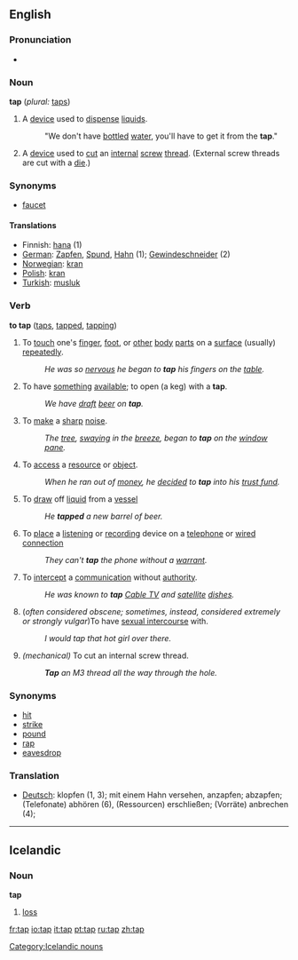 ==English==
===Pronunciation===
*{{audio|en-us-tap.ogg|Audio (US)}}
=== Noun ===
'''tap'''  (''plural:'' [[taps]])
#A [[device]] used to [[dispense]] [[liquid]]s. 
#:"We don't have [[bottle]]d [[water]], you'll have to get it from the '''tap'''."
#A [[device]] used to [[cut]] an [[internal]] [[screw]] [[thread]].  (External screw threads are cut with a [[die]].)
=== Synonyms ===
* [[faucet]]
====Translations====
*Finnish: [[hana]] (1)
*[[German]]: [[Zapfen]], [[Spund]], [[Hahn]] (1); [[Gewindeschneider]] (2)
*[[Norwegian]]: [[kran]]
*[[Polish]]: [[kran]]
*[[Turkish]]: [[musluk]]

=== Verb ===
'''to tap'''  ([[taps]], [[tapped]], [[tapping]])
#To [[touch]] one's [[finger]], [[foot]], or [[other]] [[body]] [[part]]s on a [[surface]] (usually) [[repeat]]edly. 
#:''He was so [[nervous]] he began to '''tap''' his fingers on the [[table]].''
#To have [[something]] [[available]]; to open (a keg) with a '''tap'''. 
#:''We have [[draft]] [[beer]] on '''tap'''.''
#To [[make]] a [[sharp]] [[noise]]. 
#:''The [[tree]], [[sway]]ing in the [[breeze]], began to '''tap''' on the [[window]] [[pane]].''
#To [[access]] a [[resource]] or [[object]]. 
#:''When he ran out of [[money]], he [[decide]]d to '''tap''' into his [[trust fund]].''
#To [[draw]] off [[liquid]] from a [[vessel]]
#:''He '''tapped''' a new barrel of beer.''
#To [[place]] a [[listen]]ing or [[record]]ing device on a [[telephone]] or [[wired connection]]
#:''They can't '''tap''' the phone without a [[warrant]].''
#To [[intercept]] a [[communication]] without [[authority]]. 
#:''He was known to '''tap''' [[Cable TV]] and [[satellite]] [[dish]]es.''
#(''often considered obscene; sometimes, instead, considered extremely or strongly vulgar'')To have [[sexual intercourse]] with.
#:''I would tap that hot girl over there.''
#''(mechanical)'' To cut an internal screw thread.
#:'''''Tap''' an M3 thread all the way through the hole.''
===Synonyms===
*[[hit]]
*[[strike]]
*[[pound]]
*[[rap]]
*[[eavesdrop]]
=== Translation ===
*[[Deutsch]]: klopfen (1, 3); mit einem Hahn versehen, anzapfen; abzapfen; (Telefonate) abhören (6), (Ressourcen) erschließen; (Vorräte) anbrechen (4);

----

== Icelandic ==

=== Noun ===

'''tap'''

# [[loss]]

[[Category:Icelandic nouns]]

[[fr:tap]]
[[io:tap]]
[[it:tap]]
[[pt:tap]]
[[ru:tap]]
[[zh:tap]]